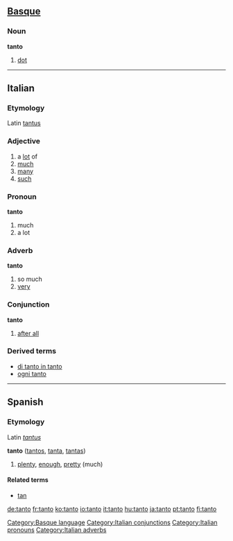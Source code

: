 {{see|tantō}}
==[[Basque]]==

===Noun===
'''tanto'''

# [[dot]]

[[Category:Basque language]]

----

==Italian==

===Etymology===
Latin [[tantus]]

===Adjective===
{{it-adj|tant}}

# a [[lot]] of
# [[much]]
# [[many]]
# [[such]]

===Pronoun===
'''tanto'''

# much
# a lot

===Adverb===
'''tanto'''

# so much
# [[very]]

===Conjunction===
'''tanto'''

# [[after all]]

===Derived terms===
*[[di tanto in tanto]]
*[[ogni tanto]]

[[Category:Italian conjunctions]]
[[Category:Italian pronouns]]
[[Category:Italian adverbs]]
----

==Spanish==

===Etymology===
Latin ''[[tantus]]''

<!-- adv or adj? -->
'''tanto''' ([[tantos]], [[tanta]], [[tantas]])
# [[plenty]], [[enough]], [[pretty]] (much)

====Related terms====
{{rfc-level|Related terms at L4+ not in L3 POS section}}
*[[tan]]

[[de:tanto]]
[[fr:tanto]]
[[ko:tanto]]
[[io:tanto]]
[[it:tanto]]
[[hu:tanto]]
[[ja:tanto]]
[[pt:tanto]]
[[fi:tanto]]